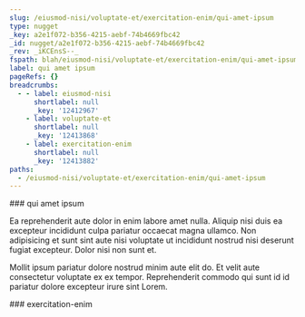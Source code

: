 ```yaml
---
slug: /eiusmod-nisi/voluptate-et/exercitation-enim/qui-amet-ipsum
type: nugget
_key: a2e1f072-b356-4215-aebf-74b4669fbc42
_id: nugget/a2e1f072-b356-4215-aebf-74b4669fbc42
_rev: _iKCEnsS--_
fspath: blah/eiusmod-nisi/voluptate-et/exercitation-enim/qui-amet-ipsum.md
label: qui amet ipsum
pageRefs: {}
breadcrumbs:
  - - label: eiusmod-nisi
      shortlabel: null
      _key: '12412967'
    - label: voluptate-et
      shortlabel: null
      _key: '12413868'
    - label: exercitation-enim
      shortlabel: null
      _key: '12413882'
paths:
  - /eiusmod-nisi/voluptate-et/exercitation-enim/qui-amet-ipsum
---
```


<NuggetArea>
<Nugget slug="/eiusmod-nisi/voluptate-et/exercitation-enim/qui-amet-ipsum" type="nugget" _key="a2e1f072-b356-4215-aebf-74b4669fbc42" _id="nugget/a2e1f072-b356-4215-aebf-74b4669fbc42" _rev="_iKCEnsS--_" fspath="blah/eiusmod-nisi/voluptate-et/exercitation-enim/qui-amet-ipsum.md" label="qui amet ipsum" paths="/eiusmod-nisi/voluptate-et/exercitation-enim/qui-amet-ipsum">
<NuggetBody>
### qui amet ipsum

Ea reprehenderit aute dolor in enim labore amet nulla. Aliquip nisi duis ea excepteur incididunt culpa pariatur occaecat magna ullamco. Non adipisicing et sunt sint aute nisi voluptate ut incididunt nostrud nisi deserunt fugiat excepteur. Dolor nisi non sunt et.

Mollit ipsum pariatur dolore nostrud minim aute elit do. Et velit aute consectetur voluptate ex ex tempor. Reprehenderit commodo qui sunt id id pariatur dolore excepteur irure sint Lorem.

</NuggetBody>
<Breadcrumbs>
<Crumbs>
<Crumb _key="12412967" label="eiusmod-nisi" /><Crumb _key="12413868" label="voluptate-et" /><Crumb _key="12413882" label="exercitation-enim" />
</Crumbs>
</Breadcrumbs>
</Nugget>

<NuggetsInbound>
</NuggetsInbound>
<NuggetsOutbound>
</NuggetsOutbound>
</NuggetArea>
<PassagesInbound>
<Passage direction="inbound" type="passage" _key="12413882" _id="passage/12413882" _rev="_iKCEnsS---" label="exercitation-enim" passage="exercitation-enim" fspath="blah/eiusmod-nisi/voluptate-et/exercitation-enim" paths="/eiusmod-nisi/voluptate-et/exercitation-enim" slug="/eiusmod-nisi/voluptate-et/exercitation-enim">
<NuggetBody>
### exercitation-enim

</NuggetBody>
<Breadcrumbs>
<Crumbs>
<Crumb _key="12412967" label="eiusmod-nisi" /><Crumb _key="12413868" label="voluptate-et" />
</Crumbs>
</Breadcrumbs>
</Passage>

</PassagesInbound>
<PassagesOutbound>
</PassagesOutbound>